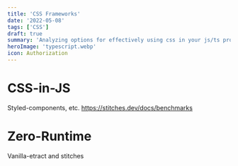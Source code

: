 ```yaml
---
title: 'CSS Frameworks'
date: '2022-05-08'
tags: ['CSS']
draft: true
summary: 'Analyzing options for effectively using css in your js/ts projects.'
heroImage: 'typescript.webp'
icon: Authorization
---
```


# CSS-in-JS
Styled-components, etc. 
https://stitches.dev/docs/benchmarks

# Zero-Runtime
Vanilla-etract and stitches
